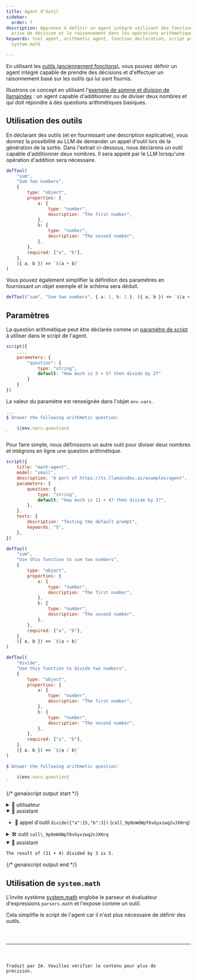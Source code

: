 ```yaml
---
title: Agent d'Outil
sidebar:
  order: 7
description: Apprenez à définir un agent intégré utilisant des fonctions pour la
  prise de décision et le raisonnement dans les opérations arithmétiques.
keywords: tool agent, arithmetic agent, function declaration, script parameters,
  system.math

---
```



En utilisant les [outils (anciennement fonctions)](/genaiscript/reference/scripts/tools),
vous pouvez définir un agent intégré capable de prendre des décisions
et d'effectuer un raisonnement basé sur les outils qui lui sont fournis.

Illustrons ce concept en utilisant l'[exemple de somme et division de llamaindex](https://ts.llamaindex.ai/examples/agent) :
un agent capable d'additionner ou de diviser deux nombres et qui doit répondre à des questions arithmétiques basiques.

## Utilisation des outils

En déclarant des outils (et en fournissant une description explicative), vous donnez la possibilité
au LLM de demander un appel d'outil lors de la génération de la sortie. Dans l'extrait ci-dessous,
nous déclarons un outil capable d'additionner deux nombres. Il sera appelé par le LLM lorsqu'une opération d'addition
sera nécessaire.

```js "defTool"
defTool(
    "sum",
    "Sum two numbers",
    {
        type: "object",
        properties: {
            a: {
                type: "number",
                description: "The first number",
            },
            b: {
                type: "number",
                description: "The second number",
            },
        },
        required: ["a", "b"],
    },
    ({ a, b }) => `${a + b}`
)
```

Vous pouvez également simplifier la définition des paramètres en fournissant un objet exemple et le schéma sera déduit.

```js "{ a: 1, b: 2 }"
defTool("sum", "Sum two numbers", { a: 1, b: 2 }, ({ a, b }) => `${a + b}`)
```

## Paramètres

La question arithmétique peut être déclarée comme un [paramètre de script](/genaiscript/reference/scripts/variables) à utiliser dans le script de l'agent.

```js "parameters"
script({
    ...,
    parameters: {
        "question": {
            type: "string",
            default: "How much is 5 + 5? then divide by 2?"
        }
    }
})
```

La valeur du paramètre est renseignée dans l'objet `env.vars`.

```js "env.vars.question"
...
$`Answer the following arithmetic question:

    ${env.vars.question}
`
```

Pour faire simple, nous définissons un autre outil pour diviser deux nombres
et intégrons en ligne une question arithmétique.

```js wrap
script({
    title: "math-agent",
    model: "small",
    description: "A port of https://ts.llamaindex.ai/examples/agent",
    parameters: {
        question: {
            type: "string",
            default: "How much is 11 + 4? then divide by 3?",
        },
    },
    tests: {
        description: "Testing the default prompt",
        keywords: "5",
    },
})

defTool(
    "sum",
    "Use this function to sum two numbers",
    {
        type: "object",
        properties: {
            a: {
                type: "number",
                description: "The first number",
            },
            b: {
                type: "number",
                description: "The second number",
            },
        },
        required: ["a", "b"],
    },
    ({ a, b }) => `${a + b}`
)

defTool(
    "divide",
    "Use this function to divide two numbers",
    {
        type: "object",
        properties: {
            a: {
                type: "number",
                description: "The first number",
            },
            b: {
                type: "number",
                description: "The second number",
            },
        },
        required: ["a", "b"],
    },
    ({ a, b }) => `${a / b}`
)

$`Answer the following arithmetic question: 

    ${env.vars.question}
`
```

{/* genaiscript output start */}

<details>
  <summary>👤 utilisateur</summary>

  ```markdown wrap
  Answer the following arithmetic question:

  How much is 11 + 4? then divide by 3?
  ```
</details>

<details open>
  <summary>🤖 assistant </summary>

  * 📠 appel d'outil `divide({"a":15,"b":3})` (`call_9p0oWdWpT6vGyxzwq2vJXHrq`)
</details>

<details>
  <summary>🛠️ outil <code>call\_9p0oWdWpT6vGyxzwq2vJXHrq</code></summary>

  ```json wrap
  5
  ```
</details>

<details open>
  <summary>🤖 assistant </summary>

  ```markdown wrap
  The result of (11 + 4) divided by 3 is 5.
  ```
</details>

{/* genaiscript output end */}

## Utilisation de `system.math`

L'invite système [system.math](/genaiscript/reference/scripts/system#systemmath)
englobe le parseur et évaluateur d'expressions `parsers.math` et l'expose comme un outil.

Cela simplifie le script de l'agent car il n'est plus nécessaire de définir des outils.

<Code title="math-agent.genai.mjs" code={mathAgentSystemSrc} wrap={true} lang="js" />

<hr />

Traduit par IA. Veuillez vérifier le contenu pour plus de précision.
